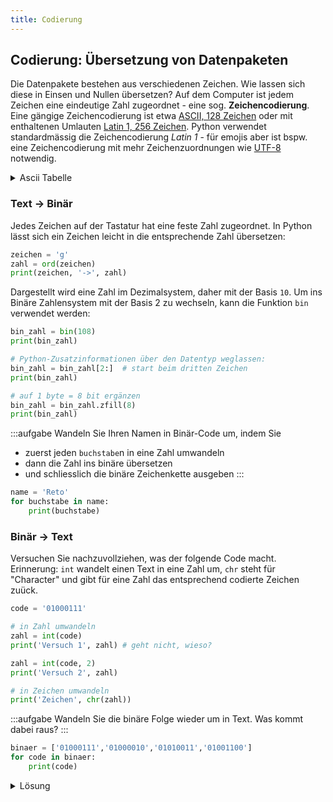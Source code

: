 ```yaml
---
title: Codierung
---
```



## Codierung: Übersetzung von Datenpaketen

Die Datenpakete bestehen aus verschiedenen Zeichen. Wie lassen sich diese in Einsen und Nullen übersetzen? Auf dem Computer ist jedem Zeichen eine eindeutige Zahl zugeordnet - eine sog. **Zeichencodierung**. Eine gängige Zeichencodierung ist etwa [ASCII, 128 Zeichen](https://de.wikipedia.org/wiki/American_Standard_Code_for_Information_Interchange) oder mit enthaltenen Umlauten [Latin 1, 256 Zeichen](https://de.wikipedia.org/wiki/ISO_8859-1). Python verwendet standardmässig die Zeichencodierung *Latin 1* - für emojis aber ist bspw. eine Zeichencodierung mit mehr Zeichenzuordnungen wie [UTF-8](https://de.wikipedia.org/wiki/UTF-8) notwendig.

<details><summary>Ascii Tabelle</summary>

Bemerken Sie: nicht alle zur Verfügung stehenden Zellen enthalten einen Buchstaben. Diese Zellen wurden bewusst freigehalten, um die entsprechenden Einträge für die Gerätesteuerung nutzen zu können.

<AsciiEncoding />

</details>

### Text -> Binär

Jedes Zeichen auf der Tastatur hat eine feste Zahl zugeordnet. In Python lässt sich ein Zeichen leicht in die entsprechende Zahl übersetzen:

```py live_py slim
zeichen = 'g'
zahl = ord(zeichen)
print(zeichen, '->', zahl)
```

Dargestellt wird eine Zahl im Dezimalsystem, daher mit der Basis `10`. Um ins Binäre Zahlensystem mit der Basis 2 zu wechseln, kann die Funktion `bin` verwendet werden:

```py live_py slim
bin_zahl = bin(108)
print(bin_zahl)

# Python-Zusatzinformationen über den Datentyp weglassen:
bin_zahl = bin_zahl[2:]  # start beim dritten Zeichen
print(bin_zahl)

# auf 1 byte = 8 bit ergänzen
bin_zahl = bin_zahl.zfill(8)
print(bin_zahl)
```

:::aufgabe
Wandeln Sie Ihren Namen in Binär-Code um, indem Sie
- zuerst jeden `buchstabe`n in eine Zahl umwandeln
- dann die Zahl ins binäre übersetzen
- und schliesslich die binäre Zeichenkette ausgeben
:::

```py live_py title=bin--name.py
name = 'Reto'
for buchstabe in name:
    print(buchstabe)
```

### Binär -> Text

Versuchen Sie nachzuvollziehen, was der folgende Code macht. Erinnerung: `int` wandelt einen Text in eine Zahl um, `chr` steht für "Character" und gibt für eine Zahl das entsprechend codierte Zeichen zuück.

```py live_py slim
code = '01000111'

# in Zahl umwandeln
zahl = int(code)
print('Versuch 1', zahl) # geht nicht, wieso?

zahl = int(code, 2)
print('Versuch 2', zahl)

# in Zeichen umwandeln
print('Zeichen', chr(zahl))
```


:::aufgabe
Wandeln Sie die binäre Folge wieder um in Text. Was kommt dabei raus?
:::

```py live_py title=name.py
binaer = ['01000111','01000010','01010011','01001100']
for code in binaer:
    print(code)
```

<details><summary>Lösung</summary>

```py
binaer = ['01000111','01000010','01010011','01001100']
for code in binaer:
    zahl = int(code, 2)
    print(chr(zahl))
```
</details>

